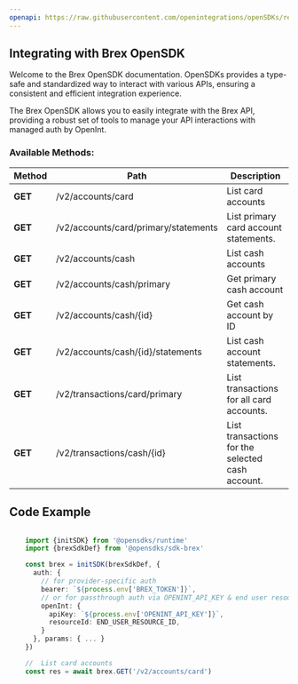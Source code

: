 ```yaml
---
openapi: https://raw.githubusercontent.com/openintegrations/openSDKs/refs/heads/main/sdks/sdk-brex/brex_transactions.oas.json
---
```


## Integrating with Brex OpenSDK 

Welcome to the Brex OpenSDK documentation. OpenSDKs provides a type-safe and standardized way to interact with various APIs, ensuring a consistent and efficient integration experience.

The Brex OpenSDK allows you to easily integrate with the Brex API, providing a robust set of tools to manage your API interactions with managed auth by OpenInt. 

### Available Methods:

| Method | Path | Description |
|--------|------|-------------|
| **GET** | /v2/accounts/card |  List card accounts 
| **GET** | /v2/accounts/card/primary/statements |  List primary card account statements.  
| **GET** | /v2/accounts/cash |  List cash accounts 
| **GET** | /v2/accounts/cash/primary |  Get primary cash account 
| **GET** | /v2/accounts/cash/{id} |  Get cash account by ID 
| **GET** | /v2/accounts/cash/{id}/statements |  List cash account statements.     
| **GET** | /v2/transactions/card/primary |  List transactions for all card accounts. 
| **GET** | /v2/transactions/cash/{id} |  List transactions for the selected cash account. 


## Code Example

```typescript

    import {initSDK} from '@opensdks/runtime'
    import {brexSdkDef} from '@opensdks/sdk-brex'

    const brex = initSDK(brexSdkDef, {
      auth: {
        // for provider-specific auth
        bearer: `${process.env['BREX_TOKEN']}`,
        // or for passthrough auth via OPENINT_API_KEY & end user resourceId
        openInt: {
          apiKey: `${process.env['OPENINT_API_KEY']}`,
          resourceId: END_USER_RESOURCE_ID,
        }
      }, params: { ... }
    })

    //  List card accounts 
    const res = await brex.GET('/v2/accounts/card')
```
